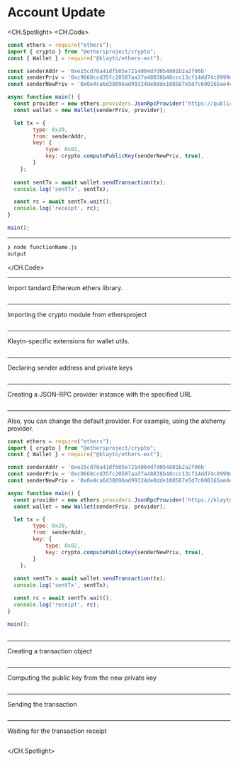 # Account Update
<CH.Spotlight>
<CH.Code>

```js TxTypeAccountUpdate.js
const ethers = require("ethers");
import { crypto } from "@ethersproject/crypto";
const { Wallet } = require("@klaytn/ethers-ext");

const senderAddr = '0xe15cd70a41dfb05e7214004d7d054801b2a2f06b' 
const senderPriv = '0xc9668ccd35fc20587aa37a48838b48ccc13cf14dd74c8999dd6a480212d5f7ac' 
const senderNewPriv = '0x0e4ca6d38096ad99324de0dde108587e5d7c600165ae4cd6c2462c597458c2b8' 

async function main() {
  const provider = new ethers.providers.JsonRpcProvider('https://public-en-baobab.klaytn.net')
  const wallet = new Wallet(senderPriv, provider);

  let tx = {
        type: 0x20,
        from: senderAddr,
        key: {
            type: 0x02, 
            key: crypto.computePublicKey(senderNewPriv, true),
        }
    };
  
  const sentTx = await wallet.sendTransaction(tx);
  console.log('sentTx', sentTx);

  const rc = await sentTx.wait();
  console.log('receipt', rc);
}

main();

```




---
```zsh output
❯ node functionName.js
output
```
</CH.Code>






---

Import tandard Ethereum ethers library.

```js TxTypeAccountUpdate.js focus=1

```
---

Importing the crypto module from ethersproject

```js TxTypeAccountUpdate.js focus=2

```
---

Klaytn-specific extensions for wallet utils.

```js TxTypeAccountUpdate.js focus=3

```
---

Declaring sender address and private keys

```js TxTypeAccountUpdate.js focus=5:7

```
---
Creating a JSON-RPC provider instance with the specified URL


```js TxTypeAccountUpdate.js focus=10

```
---

Also, you can change the default provider. For example, using the alchemy provider.

```js TxTypeAccountUpdate.js focus=10
const ethers = require("ethers");
import { crypto } from "@ethersproject/crypto";
const { Wallet } = require("@klaytn/ethers-ext");

const senderAddr = '0xe15cd70a41dfb05e7214004d7d054801b2a2f06b' 
const senderPriv = '0xc9668ccd35fc20587aa37a48838b48ccc13cf14dd74c8999dd6a480212d5f7ac' 
const senderNewPriv = '0x0e4ca6d38096ad99324de0dde108587e5d7c600165ae4cd6c2462c597458c2b8' 

async function main() {
  const provider = new ethers.providers.JsonRpcProvider('https://klaytn-mainnet-rpc.allthatnode.com:8551')
  const wallet = new Wallet(senderPriv, provider);

  let tx = {
        type: 0x20,
        from: senderAddr,
        key: {
            type: 0x02, 
            key: crypto.computePublicKey(senderNewPriv, true),
        }
    };
  
  const sentTx = await wallet.sendTransaction(tx);
  console.log('sentTx', sentTx);

  const rc = await sentTx.wait();
  console.log('receipt', rc);
}

main();
    
```
---

Creating a transaction object 

```js TxTypeAccountUpdate.js focus=13:20

```
---
Computing the public key from the new private key


```js TxTypeAccountUpdate.js focus=18

```
---

Sending the transaction

```js TxTypeAccountUpdate.js focus=22:23

```
---

Waiting for the transaction receipt

```js TxTypeAccountUpdate.js focus=25:26

```


</CH.Spotlight>


